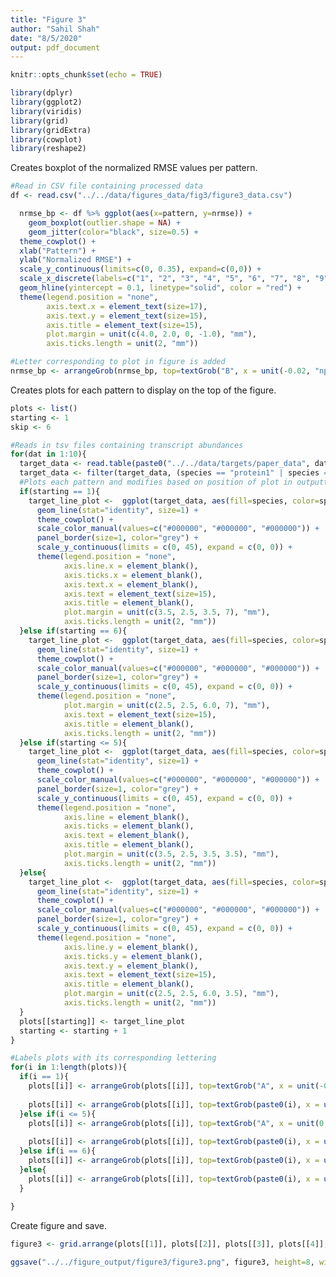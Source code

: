 ```yaml
---
title: "Figure 3"
author: "Sahil Shah"
date: "8/5/2020"
output: pdf_document
---
```


```r
knitr::opts_chunk$set(echo = TRUE)

library(dplyr)
library(ggplot2)
library(viridis)
library(grid)
library(gridExtra)
library(cowplot)
library(reshape2)
```

Creates boxplot of the normalized RMSE values per pattern.

```r

#Read in CSV file containing processed data
df <- read.csv("../../data/figures_data/fig3/figure3_data.csv")

  nrmse_bp <- df %>% ggplot(aes(x=pattern, y=nrmse)) + 
    geom_boxplot(outlier.shape = NA) + 
    geom_jitter(color="black", size=0.5) + 
  theme_cowplot() +
  xlab("Pattern") +
  ylab("Normalized RMSE") +
  scale_y_continuous(limits=c(0, 0.35), expand=c(0,0)) +
  scale_x_discrete(labels=c("1", "2", "3", "4", "5", "6", "7", "8", "9", "10")) +
  geom_hline(yintercept = 0.1, linetype="solid", color = "red") +
  theme(legend.position = "none",
        axis.text.x = element_text(size=17),
        axis.text.y = element_text(size=15),
        axis.title = element_text(size=15),
        plot.margin = unit(c(4.0, 2.0, 0, -1.0), "mm"),
        axis.ticks.length = unit(2, "mm"))

#Letter corresponding to plot in figure is added
nrmse_bp <- arrangeGrob(nrmse_bp, top=textGrob("B", x = unit(-0.02, "npc"), y=unit(1.0, "npc"), just=c("left","top"), gp=gpar(col="black", font="bold", fontsize=20, fontfamily="Arial")))
```

Creates plots for each pattern to display on the top of the figure.

```r

plots <- list()
starting <- 1
skip <- 6

#Reads in tsv files containing transcript abundances
for(dat in 1:10){
  target_data <- read.table(paste0("../../data/targets/paper_data", dat, "_arrange1.tsv"), header=TRUE)
  target_data <- filter(target_data, (species == "protein1" | species == "protein2" | species == "protein3") & time != 301)
  #Plots each pattern and modifies based on position of plot in outputted figure
  if(starting == 1){
    target_line_plot <-  ggplot(target_data, aes(fill=species, color=species, size=species, x=time, y=transcript)) +
      geom_line(stat="identity", size=1) + 
      theme_cowplot() + 
      scale_color_manual(values=c("#000000", "#000000", "#000000")) +
      panel_border(size=1, color="grey") +
      scale_y_continuous(limits = c(0, 45), expand = c(0, 0)) +
      theme(legend.position = "none",
            axis.line.x = element_blank(),
            axis.ticks.x = element_blank(),
            axis.text.x = element_blank(),
            axis.text = element_text(size=15),
            axis.title = element_blank(),
            plot.margin = unit(c(3.5, 2.5, 3.5, 7), "mm"),
            axis.ticks.length = unit(2, "mm"))
  }else if(starting == 6){
    target_line_plot <-  ggplot(target_data, aes(fill=species, color=species, size=species, x=time, y=transcript)) +
      geom_line(stat="identity", size=1) + 
      theme_cowplot() + 
      scale_color_manual(values=c("#000000", "#000000", "#000000")) + 
      panel_border(size=1, color="grey") + 
      scale_y_continuous(limits = c(0, 45), expand = c(0, 0)) +
      theme(legend.position = "none",
            plot.margin = unit(c(2.5, 2.5, 6.0, 7), "mm"),
            axis.text = element_text(size=15),
            axis.title = element_blank(),
            axis.ticks.length = unit(2, "mm"))
  }else if(starting <= 5){
    target_line_plot <-  ggplot(target_data, aes(fill=species, color=species, size=species, x=time, y=transcript)) +
      geom_line(stat="identity", size=1) + 
      theme_cowplot() + 
      scale_color_manual(values=c("#000000", "#000000", "#000000")) + 
      panel_border(size=1, color="grey") + 
      scale_y_continuous(limits = c(0, 45), expand = c(0, 0)) +
      theme(legend.position = "none",
            axis.line = element_blank(),
            axis.ticks = element_blank(), 
            axis.text = element_blank(),
            axis.title = element_blank(),
            plot.margin = unit(c(3.5, 2.5, 3.5, 3.5), "mm"),
            axis.ticks.length = unit(2, "mm"))
  }else{
    target_line_plot <-  ggplot(target_data, aes(fill=species, color=species, size=species, x=time, y=transcript)) +
      geom_line(stat="identity", size=1) + 
      theme_cowplot() + 
      scale_color_manual(values=c("#000000", "#000000", "#000000")) + 
      panel_border(size=1, color="grey") + 
      scale_y_continuous(limits = c(0, 45), expand = c(0, 0)) +
      theme(legend.position = "none",
            axis.line.y = element_blank(),
            axis.ticks.y = element_blank(), 
            axis.text.y = element_blank(),
            axis.text = element_text(size=15),
            axis.title = element_blank(),
            plot.margin = unit(c(2.5, 2.5, 6.0, 3.5), "mm"),
            axis.ticks.length = unit(2, "mm"))
  }
  plots[[starting]] <- target_line_plot
  starting <- starting + 1
}

#Labels plots with its corresponding lettering
for(i in 1:length(plots)){
  if(i == 1){
    plots[[i]] <- arrangeGrob(plots[[i]], top=textGrob("A", x = unit(-0.08, "npc"), y=unit(0.8, "npc"), just=c("left","top"), gp=gpar(col="black", font="bold", fontsize=20, fontfamily="Arial")))
    
    plots[[i]] <- arrangeGrob(plots[[i]], top=textGrob(paste0(i), x = unit(0.3, "npc"), y=unit(-2.25, "npc"), just=c("left","top"), gp=gpar(col="black", font="bold", fontsize=17, fontfamily="Arial")))
  }else if(i <= 5){
    plots[[i]] <- arrangeGrob(plots[[i]], top=textGrob("A", x = unit(0, "npc"), y=unit(0.4, "npc"), just=c("left","top"), gp=gpar(col="white", font="bold", fontsize=20, fontfamily="Arial")))
    
    plots[[i]] <- arrangeGrob(plots[[i]], top=textGrob(paste0(i), x = unit(0.15, "npc"), y=unit(-2.25, "npc"), just=c("left","top"), gp=gpar(col="black", font="bold", fontsize=17, fontfamily="Arial")))
  }else if(i == 6){
    plots[[i]] <- arrangeGrob(plots[[i]], top=textGrob(paste0(i), x = unit(0.3, "npc"), y=unit(-1.0, "npc"), just=c("left","top"), gp=gpar(col="black", font="bold", fontsize=17, fontfamily="Arial")))
  }else{
    plots[[i]] <- arrangeGrob(plots[[i]], top=textGrob(paste0(i), x = unit(0.15, "npc"), y=unit(-1.0, "npc"), just=c("left","top"), gp=gpar(col="black", font="bold", fontsize=17, fontfamily="Arial")))
  }
  
}

```

Create figure and save.

```r

figure3 <- grid.arrange(plots[[1]], plots[[2]], plots[[3]], plots[[4]], plots[[5]], plots[[6]], plots[[7]], plots[[8]], plots[[9]], plots[[10]], nrmse_bp, layout_matrix=rbind(c(1,2,3,4,5), c(6,7,8,9,10), c(11)), widths=c(2.6,2.2,2.2,2.2,2.2), bottom=textGrob("Time (s)", gp=gpar(fontsize=15, fontfamily="Arial"), vjust=-19, hjust=0.1), left=textGrob("Target transcript abundance", rot=90, gp=gpar(fontsize=15, fontfamily="Arial"), vjust=2.0, hjust=-0.03))

ggsave("../../figure_output/figure3/figure3.png", figure3, height=8, width=12, limitsize=FALSE, units="in")

```

